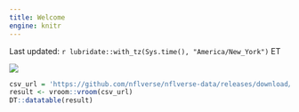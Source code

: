 ```yaml
---
title: Welcome
engine: knitr
---
```


Last updated: `r lubridate::with_tz(Sys.time(), "America/New_York")` ET

![](https://a.espncdn.com/combiner/i?img=/i/teamlogos/nfl/500/buf.png&h=200&w=200){.lightbox}


```r
csv_url = 'https://github.com/nflverse/nflverse-data/releases/download/espn_data/qbr_season_level.csv'
result <- vroom::vroom(csv_url)
DT::datatable(result)
```